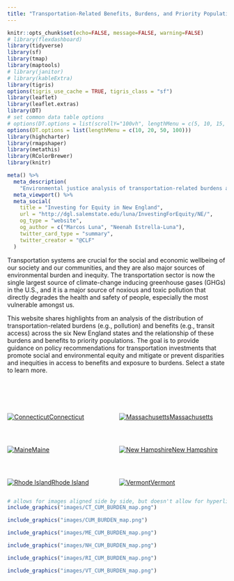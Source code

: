```yaml
---
title: "Transportation-Related Benefits, Burdens, and Priority Populations"
---
```


<style type="text/css">
.main-container {
  max-width: 60%;
  margin-left: auto;
  margin-right: auto;
  div.info.legend.leaflet-control br {clear: both;}
}
</style>

```r
knitr::opts_chunk$set(echo=FALSE, message=FALSE, warning=FALSE)
# library(flexdashboard)
library(tidyverse)
library(sf)
library(tmap)
library(maptools)
# library(janitor)
# library(kableExtra)
library(tigris)
options(tigris_use_cache = TRUE, tigris_class = "sf")
library(leaflet)
library(leaflet.extras)
library(DT)
# set common data table options
# options(DT.options = list(scrollY="100vh", lengthMenu = c(5, 10, 15, 20)))
options(DT.options = list(lengthMenu = c(10, 20, 50, 100)))
library(highcharter)
library(rmapshaper)
library(metathis)
library(RColorBrewer)
library(knitr)

meta() %>%
  meta_description(
    "Environmental justice analysis of transportation-related burdens and benefits across New England") %>% 
  meta_viewport() %>% 
  meta_social(
    title = "Investing for Equity in New England",
    url = "http://dgl.salemstate.edu/luna/InvestingForEquity/NE/",
    og_type = "website",
    og_author = c("Marcos Luna", "Neenah Estrella-Luna"),
    twitter_card_type = "summary",
    twitter_creator = "@CLF"
  )
```

Transportation systems are crucial for the social and economic wellbeing of our society and our communities, and they are also major sources of environmental burden and inequity. The transportation sector is now the single largest source of climate-change inducing greenhouse gases (GHGs) in the U.S., and it is a major source of noxious and toxic pollution that directly degrades the health and safety of people, especially the most vulnerable amongst us. 

This website shares highlights from an analysis of the distribution of transportation-related burdens (e.g., pollution) and benefits (e.g., transit access) across the six New England states and the relationship of these burdens and benefits to priority populations. The goal is to provide guidance on policy recommendations for transportation investments that promote social and environmental equity and mitigate or prevent disparities and inequities in access to benefits and exposure to burdens. Select a state to learn more.

<br>

<br>

:::: {style="display: grid; grid-template-columns: 1fr 1fr; grid-column-gap: 10px; grid-template-rows: auto; grid-row-gap: 30px; "}

::: {}

[![Connecticut](images/CT_CUM_BURDEN_map.png)Connecticut](http://dgl.salemstate.edu/luna/InvestingForEquity/CT/)

:::

::: {}

[![Massachusetts](images/CUM_BURDEN_map.png)Massachusetts](http://dgl.salemstate.edu/luna/InvestingForEquity/MA/)

:::

::: {}

[![Maine](images/ME_CUM_BURDEN_map.png)Maine](http://dgl.salemstate.edu/luna/InvestingForEquity/ME/)

:::

::: {}

[![New Hampshire](images/NH_CUM_BURDEN_map.png)New Hampshire](http://dgl.salemstate.edu/luna/InvestingForEquity/NH/)

:::

::: {}

[![Rhode Island](images/RI_CUM_BURDEN_map.png)Rhode Island](http://dgl.salemstate.edu/luna/InvestingForEquity/RI/)

:::

::: {}

[![Vermont](images/VT_CUM_BURDEN_map.png)Vermont](http://dgl.salemstate.edu/luna/InvestingForEquity/VT/)

:::

::::

```r
# allows for images aligned side by side, but doesn't allow for hyperlinks
include_graphics("images/CT_CUM_BURDEN_map.png")

include_graphics("images/CUM_BURDEN_map.png")
```

```r
include_graphics("images/ME_CUM_BURDEN_map.png")

include_graphics("images/NH_CUM_BURDEN_map.png")
```

```r
include_graphics("images/RI_CUM_BURDEN_map.png")

include_graphics("images/VT_CUM_BURDEN_map.png")
```

